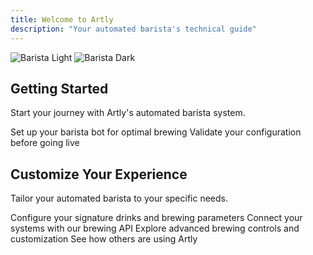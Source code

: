 ```yaml
---
title: Welcome to Artly
description: "Your automated barista's technical guide"
---
```

<img alt="Barista Light" className="block dark:hidden" src="/images/barista-light.svg" />
<img alt="Barista Dark" className="hidden dark:block" src="/images/barista-dark.svg" />

## Getting Started
Start your journey with Artly's automated barista system.

<CardGroup cols={2}>
  <Card title="Configure Your Bot" icon="robot" href="https://mintlify.com/docs/quickstart">
    Set up your barista bot for optimal brewing
  </Card>
  <Card title="Test Your Setup" icon="flask" href="https://mintlify.com/docs/development">
    Validate your configuration before going live
  </Card>
</CardGroup>

## Customize Your Experience
Tailor your automated barista to your specific needs.

<CardGroup cols={2}>
  <Card title="Recipe Management" icon="mug-hot" href="https://mintlify.com/docs/settings/global">
    Configure your signature drinks and brewing parameters
  </Card>
  <Card title="API Integration" icon="code" href="https://mintlify.com/docs/api-playground/openapi">
    Connect your systems with our brewing API
  </Card>
  <Card title="Advanced Features" icon="gear" href="https://mintlify.com/docs/content/components/accordions">
    Explore advanced brewing controls and customization
  </Card>
  <Card title="Success Stories" icon="coffee-bean" href="https://mintlify.com/customers">
    See how others are using Artly
  </Card>
</CardGroup>